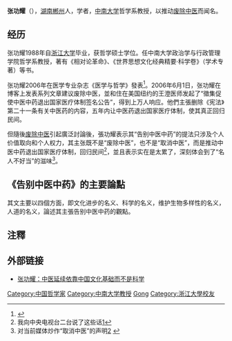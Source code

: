 {{blpsources|time=2020-10-10}}
'''张功耀'''（{{bd|1956年|11月10日}}），[[湖南|湖南]][[郴州|郴州]]人，学者，[[中南大学|中南大学]]哲学系教授，以推动[[废除中医|废除中医]]而闻名。

==经历==
张功耀1988年自[[浙江大学|浙江大学]]毕业，获哲学硕士学位。任中南大学政治学与行政管理学院哲学系教授，著有《相对论革命》、《世界思想文化经典精要·科学卷》（学术专著）等书。

张功耀2006年在医学专业杂志《医学与哲学》發表<ref>{{cite web|title=《告别中医中药》 |url=http://www.med8th.com/humed/6/20060415kbzyzy.htm |deadurl=yes |archiveurl=https://web.archive.org/web/20061130200721/http://www.med8th.com/humed/6/20060415kbzyzy.htm|archivedate=2006-11-30}}</ref>。2006年6月1日，张功耀在博客上发表系列文章建议废除中医，並和住在美国纽约的王澄医师发起了“徵集促使中医中药退出国家医疗体制签名公告”，得到上万人响应。他們主張删除《宪法》第二十一条有关中医药的内容，五年内让中医药退出国家医疗体制，使其真正回归民间。

但隨後[[废除中医|废除中医]]引起廣泛討論後，張功耀表示其“告别中医中药”的提法只涉及个人价值取向和个人权力，其主张既不是“废除中医”，也不是“取消中医”，而是推动中医中药退出国家医疗体制，回归民间<ref>我向中央电视台二台说了这些话[http://zhgybk.blog.hexun.com/6436225_d.html]</ref>，並且表示实在是太累了，深刻体会到了“名人不好当”的滋味<ref>对当前媒体炒作“取消中医”的声明[http://zhgybk.blog.hexun.com/6056883_d.html] {{Wayback|url=http://zhgybk.blog.hexun.com/6056883_d.html |date=20061105124011 }}</ref>。

== 《告别中医中药》的主要論點 ==
其文主要以四個方面，即文化进步的名义、科学的名义，维护生物多样性的名义，人道的名义，論述其主張告别中医中药的觀點。

== 注釋 ==
<references />

==外部链接==
* [http://news.sina.com.cn/c/h/2006-10-22/171111303270.shtml 张功耀：中医延续依靠中国文化基础而不是科学] {{Wayback|url=http://news.sina.com.cn/c/h/2006-10-22/171111303270.shtml |date=20070312092043 }}

{{normdaten}}
{{DEFAULTSORT:Zhang gongyao}}
[[Category:中国哲学家|Category:中国哲学家]]
[[Category:中南大学教授|Category:中南大学教授]]
[[Category:张姓|Gong]]
[[Category:浙江大學校友|Category:浙江大學校友]]